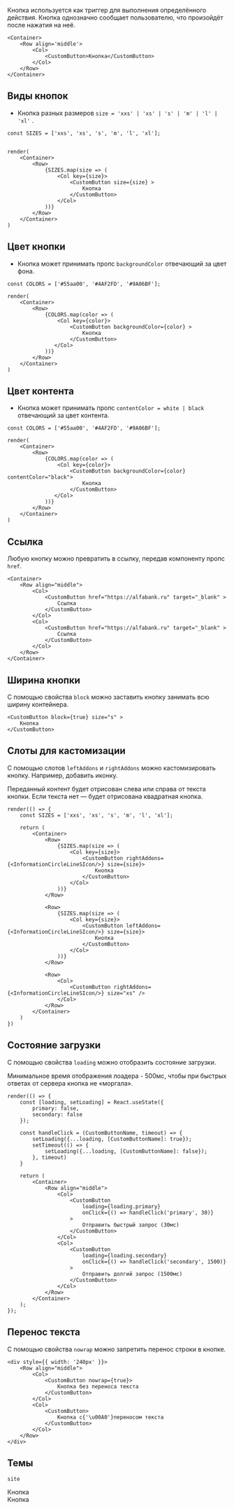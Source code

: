 

Кнопка используется как триггер для выполнения определённого действия.
Кнопка однозначно сообщает пользователю, что произойдёт после нажатия на неё.

```tsx live
<Container>
    <Row align='middle'>
        <Col>
            <CustomButton>Кнопка</CustomButton>
        </Col>
    </Row>
</Container>
```

## Виды кнопок

- Кнопка разных размеров `size = 'xxs' | 'xs' | 's' | 'm' | 'l' | 'xl'` .

```tsx live
const SIZES = ['xxs', 'xs', 's', 'm', 'l', 'xl'];


render(
    <Container>
        <Row>
            {SIZES.map(size => (
                <Col key={size}>
                    <CustomButton size={size} >
                        Кнопка
                    </CustomButton>
                </Col>
            ))}
        </Row>
    </Container>
)
```
## Цвет кнопки
- Кнопка может принимать пропс `backgroundColor` отвечающий за цвет фона.

```tsx live
const COLORS = ['#55aa00', '#4AF2FD', '#9A06BF'];

render(
    <Container>
        <Row>
            {COLORS.map(color => (
                <Col key={color}>
                    <CustomButton backgroundColor={color} >
                        Кнопка
                    </CustomButton>
               </Col>
            ))}
        </Row>   
    </Container>
)
```

## Цвет контента 
- Кнопка может принимать пропс `contentColor = white | black` отвечающий за цвет контента.

```tsx live
const COLORS = ['#55aa00', '#4AF2FD', '#9A06BF'];

render(
    <Container>
        <Row>    
            {COLORS.map(color => (
                <Col key={color}>
                    <CustomButton backgroundColor={color} contentColor="black">
                        Кнопка
                    </CustomButton>
               </Col>
            ))}
        </Row>
    </Container>
)
```

## Ссылка

Любую кнопку можно превратить в ссылку, передав компоненту пропс `href`.

```tsx live
<Container>
    <Row align="middle">
        <Col>
            <CustomButton href="https://alfabank.ru" target="_blank" >
                Ссылка
            </CustomButton>
        </Col>
        <Col>
            <CustomButton href="https://alfabank.ru" target="_blank" >
                Ссылка
            </CustomButton>
        </Col>
    </Row>
</Container>
```

## Ширина кнопки

С помощью свойства `block` можно заставить кнопку занимать всю ширину контейнера.

```tsx live
<CustomButton block={true} size="s" >
    Кнопка
</CustomButton>
```

## Слоты для кастомизации

С помощью слотов `leftAddons` и `rightAddons` можно кастомизировать кнопку. Например, добавить иконку.

Переданный контент будет отрисован слева или справа от текста кнопки. Если текста нет — будет отрисована квадратная кнопка.

```tsx live
render(() => {
    const SIZES = ['xxs', 'xs', 's', 'm', 'l', 'xl'];

    return (
        <Container>
            <Row>
                {SIZES.map(size => (
                    <Col key={size}>
                        <CustomButton rightAddons={<InformationCircleLineSIcon/>} size={size}>
                            Кнопка
                        </CustomButton>
                    </Col>
                ))}
            </Row>

            <Row>
                {SIZES.map(size => (
                    <Col key={size}>
                        <CustomButton leftAddons={<InformationCircleLineSIcon/>} size={size}>
                            Кнопка
                        </CustomButton>
                    </Col>
                ))}
            </Row>

            <Row>
                <Col>
                    <CustomButton rightAddons={<InformationCircleLineSIcon/>} size="xs" />
                </Col>
            </Row>
        </Container>
    )
})
```

## Состояние загрузки

С помощью свойства `loading` можно отобразить состояние загрузки.

Минимальное время отображения лоадера - 500мс, чтобы при быстрых ответах от сервера кнопка не «моргала».

```tsx live expanded
render(() => {
    const [loading, setLoading] = React.useState({
        primary: false,
        secondary: false
    });

    const handleClick = (CustomButtonName, timeout) => {
        setLoading({...loading, [CustomButtonName]: true});
        setTimeout(() => {
            setLoading({...loading, [CustomButtonName]: false});
        }, timeout)
    }

    return (
        <Container>
            <Row align="middle">
                <Col>
                    <CustomButton
                        loading={loading.primary}
                        onClick={() => handleClick('primary', 30)}
                    >
                        Отправить быстрый запрос (30мс)
                    </CustomButton>
                </Col>
                <Col>
                    <CustomButton
                        loading={loading.secondary}
                        onClick={() => handleClick('secondary', 1500)}
                    >
                        Отправить долгий запрос (1500мс)
                    </CustomButton>
                </Col>
            </Row>
        </Container>
    );
});
```

## Перенос текста

С помощью свойства `nowrap` можно запретить перенос строки в кнопке.

```tsx live
<div style={{ width: '240px' }}>
    <Row align="middle">
        <Col>
            <CustomButton nowrap={true}>
                Кнопка без переноса текста
            </CustomButton>
        </Col>
        <Col>
            <CustomButton>
                Кнопка с{'\u00A0'}переносом текста
            </CustomButton>
        </Col>
    </Row>
</div>
```

## Темы

`site`

<div style={{border: '1px solid #e5e5e5', borderRadius: '4px', overflow: 'hidden'}}>
    <div data-theme='site' style={{padding: '24px', backgroundColor: '#fff'}}>
        <Container>
            <Row align='middle'>
                <Col>
                    <CustomButton>Кнопка</CustomButton>
                </Col>
            </Row>
        </Container>
    </div>
    <div data-theme='site' style={{padding: '24px', backgroundColor: '#0b1f35'}}>
        <Container>
            <Row align='middle'>
                <Col>
                    <CustomButton colors='inverted'>Кнопка</CustomButton>
                </Col>
            </Row>
        </Container>
    </div>
</div>
